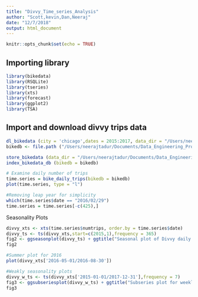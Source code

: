 ```yaml
---
title: "Divvy_Time_series_Analysis"
author: "Scott,kevin,Dan,Neeraj"
date: "12/7/2018"
output: html_document
---
```


```r
knitr::opts_chunk$set(echo = TRUE)
```

## Importing library


```r
library(bikedata)
library(RSQLite)
library(tseries)
library(xts)
library(forecast)
library(ggplot2)
library(TSA)
```

## Import and download divvy trips data


```r
dl_bikedata (city = 'chicago',dates = 2015:2017, data_dir = "/Users/neerajtadur/Documents/Data_Engineering_Project_Forecasting")
bikedb <- file.path ("/Users/neerajtadur/Documents/Data_Engineering_Project_Forecasting", "bikedb.sqlite")

store_bikedata (data_dir = "/Users/neerajtadur/Documents/Data_Engineering_Project_Forecasting", bikedb = bikedb, quiet = TRUE)
index_bikedata_db (bikedb = bikedb)
```

```r
# Examine daily number of trips
time.series = bike_daily_trips(bikedb = bikedb)
plot(time.series, type = "l")

#Removing leap year for simplicity
which(time.series$date == "2016/02/29")
time.series = time.series[-c(425),]
```

Seasonality Plots
```r
divvy_xts <- xts(time.series$numtrips, order.by = time.series$date)
divvy_ts <- ts(divvy_xts,start=c(2015,1),frequency = 365)
fig2 <- ggseasonplot(divvy_ts) + ggtitle("Seasonal plot of Divvy daily ridership")
fig2
```

```r
#Summer plot for 2016
plot(divvy_xts['2016-05-01/2016-08-30'])

#Weakly seasonality plots
divvy_w_ts <- ts(divvy_xts['2015-01-01/2017-12-31'],frequency = 7)
fig3 <- ggsubseriesplot(divvy_w_ts) + ggtitle("Subseries plot for weekly seasonality")
fig3
```

